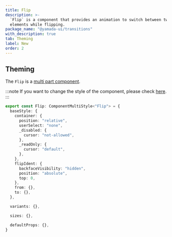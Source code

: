 ```yaml
---
title: Flip
description: >-
  `Flip` is a component that provides an animation to switch between two
  elements while flipping.
package_name: "@yamada-ui/transitions"
with_description: true
tab: Theming
label: New
order: 2
---
```


## Theming

The `Flip` is a [multi part component](/styled-system/theming/component-styles#multi-part-components).

:::note
If you want to change the style of the component, please check [here](/styled-system/theming/customize-theme#changing-the-style-of-components).
:::

```ts
export const Flip: ComponentMultiStyle<"Flip"> = {
  baseStyle: {
    container: {
      position: "relative",
      userSelect: "none",
      _disabled: {
        cursor: "not-allowed",
      },
      _readOnly: {
        cursor: "default",
      },
    },
    flipIdent: {
      backfaceVisibility: "hidden",
      position: "absolute",
      top: 0,
    },
    from: {},
    to: {},
  },

  variants: {},

  sizes: {},

  defaultProps: {},
}
```
